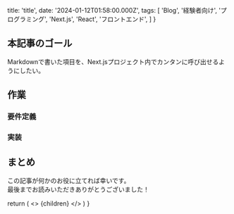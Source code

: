 
  title: 'title',
  date: '2024-01-12T01:58:00.000Z',
  tags: [
    'Blog',
    '経験者向け',
    'プログラミング',
    'Next.js',
    'React',
    'フロントエンド',
  ]
}

## 本記事のゴール

Markdownで書いた項目を、Next.jsプロジェクト内でカンタンに呼び出せるようにしたい。

## 作業

### 要件定義

### 実装

## まとめ

この記事が何かのお役に立てれば幸いです。<br />
最後までお読みいただきありがとうございました！

  return (
    <Layout meta={meta}>
      <>
        {children}
      </>
    </Layout>
  )
}

